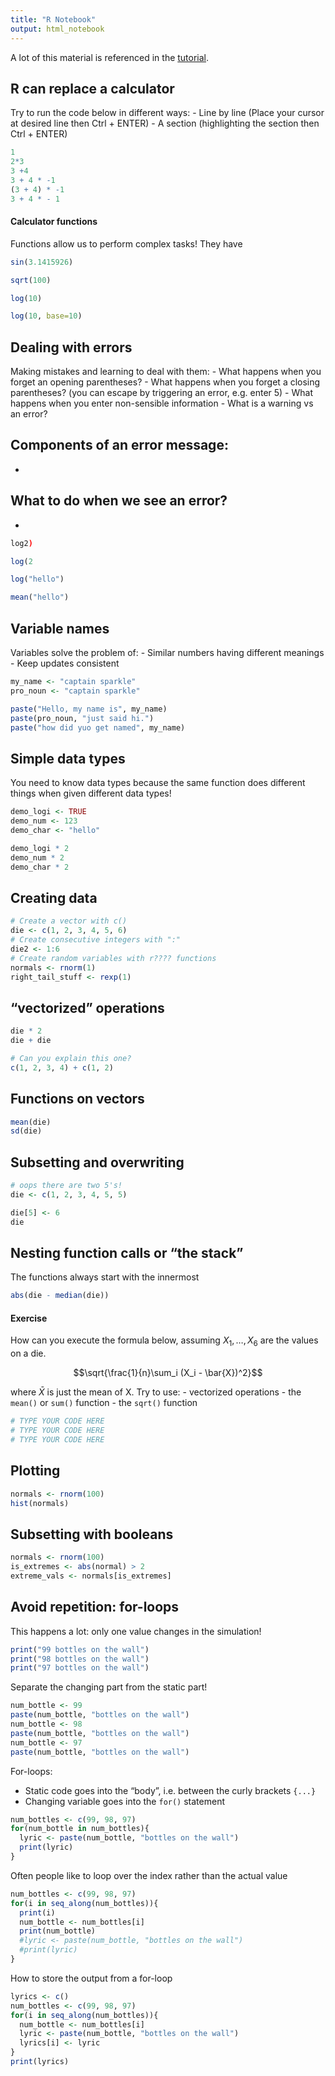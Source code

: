 ```yaml
---
title: "R Notebook"
output: html_notebook
---
```


A lot of this material is referenced in the [tutorial](https://leewtai.github.io/courses/stat_computing/lectures/learning_r_lln.html).

## R can replace a calculator

Try to run the code below in different ways:
- Line by line (Place your cursor at desired line then Ctrl + ENTER)
- A section (highlighting the section then Ctrl + ENTER)

```r
1
2*3
3 +4
3 + 4 * -1
(3 + 4) * -1
3 + 4 * - 1
```


#### Calculator functions

Functions allow us to perform complex tasks! They have
```r
sin(3.1415926)

sqrt(100)

log(10)

log(10, base=10)

```

## Dealing with errors

Making mistakes and learning to deal with them:
- What happens when you forget an opening parentheses?
- What happens when you forget a closing parentheses? (you can escape by triggering an error, e.g. enter 5)
- What happens when you enter non-sensible information
- What is a warning vs an error?

Components of an error message:
- 
- 

What to do when we see an error?
- 
- 

```r
log2)

log(2

log("hello")

mean("hello")
```


## Variable names

Variables solve the problem of:
- Similar numbers having different meanings
- Keep updates consistent 

```r
my_name <- "captain sparkle"
pro_noun <- "captain sparkle"

paste("Hello, my name is", my_name)
paste(pro_noun, "just said hi.")
paste("how did yuo get named", my_name)
```

## Simple data types

You need to know data types because the same function does different things
when given different data types!

```r
demo_logi <- TRUE
demo_num <- 123
demo_char <- "hello"

demo_logi * 2
demo_num * 2
demo_char * 2
```

## Creating data

```r
# Create a vector with c()
die <- c(1, 2, 3, 4, 5, 6)
# Create consecutive integers with ":"
die2 <- 1:6
# Create random variables with r???? functions
normals <- rnorm(1)
right_tail_stuff <- rexp(1)
```

## "vectorized" operations

```r
die * 2
die + die

# Can you explain this one?
c(1, 2, 3, 4) + c(1, 2)
```


## Functions on vectors
```r
mean(die)
sd(die)

```

## Subsetting and overwriting
```r
# oops there are two 5's!
die <- c(1, 2, 3, 4, 5, 5)

die[5] <- 6
die
```

## Nesting function calls or "the stack"

The functions always start with the innermost
```r
abs(die - median(die))

```

#### Exercise

How can you execute the formula below, assuming $X_1, \dots, X_6$ are the values on a die.

$$\sqrt{\frac{1}{n}\sum_i (X_i - \bar{X})^2}$$

where $\bar{X}$ is just the mean of X.
Try to use:
- vectorized operations
- the `mean()` or `sum()` function
- the `sqrt()` function

```r
# TYPE YOUR CODE HERE
# TYPE YOUR CODE HERE
# TYPE YOUR CODE HERE

```


## Plotting
```r
normals <- rnorm(100)
hist(normals)
```

## Subsetting with booleans

```r
normals <- rnorm(100)
is_extremes <- abs(normal) > 2
extreme_vals <- normals[is_extremes]
```

## Avoid repetition: for-loops

This happens a lot: only one value changes in the simulation!

```r
print("99 bottles on the wall")
print("98 bottles on the wall")
print("97 bottles on the wall")
```

Separate the changing part from the static part!

```r
num_bottle <- 99
paste(num_bottle, "bottles on the wall")
num_bottle <- 98
paste(num_bottle, "bottles on the wall")
num_bottle <- 97
paste(num_bottle, "bottles on the wall")
```

For-loops:

- Static code goes into the "body", i.e. between the curly brackets `{...}`
- Changing variable goes into the `for()` statement

```r
num_bottles <- c(99, 98, 97)
for(num_bottle in num_bottles){
  lyric <- paste(num_bottle, "bottles on the wall")
  print(lyric)
}
```

Often people like to loop over the index rather than the actual value

```r
num_bottles <- c(99, 98, 97)
for(i in seq_along(num_bottles)){
  print(i)
  num_bottle <- num_bottles[i]
  print(num_bottle)
  #lyric <- paste(num_bottle, "bottles on the wall")
  #print(lyric)
}
```

How to store the output from a for-loop

```r
lyrics <- c()
num_bottles <- c(99, 98, 97)
for(i in seq_along(num_bottles)){
  num_bottle <- num_bottles[i]
  lyric <- paste(num_bottle, "bottles on the wall")
  lyrics[i] <- lyric
}
print(lyrics)

```


